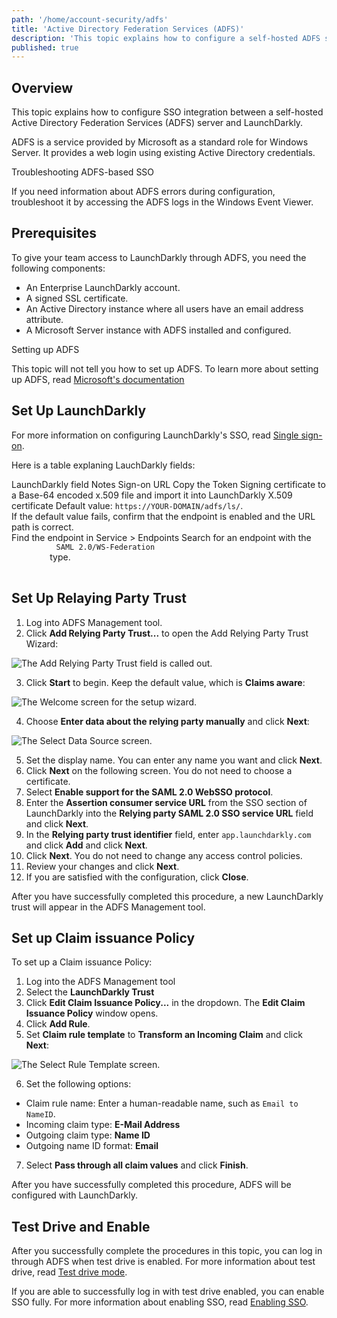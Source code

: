 ```yaml
---
path: '/home/account-security/adfs'
title: 'Active Directory Federation Services (ADFS)'
description: 'This topic explains how to configure a self-hosted ADFS server with LaunchDarkly.'
published: true
---
```


## Overview

This topic explains how to configure SSO integration between a self-hosted Active Directory Federation Services (ADFS) server and LaunchDarkly.

ADFS is a service provided by Microsoft as a standard role for Windows Server. It provides a web login using existing Active Directory credentials.

<Callout intent="info">
<CalloutTitle>Troubleshooting ADFS-based SSO</CalloutTitle>
<CalloutDescription>

If you need information about ADFS errors during configuration, troubleshoot it by accessing the ADFS logs in the Windows Event Viewer.

</CalloutDescription>
</Callout>

## Prerequisites

To give your team access to LaunchDarkly through ADFS, you need the following components:

- An Enterprise LaunchDarkly account.
- A signed SSL certificate.
- An Active Directory instance where all users have an email address attribute.
- A Microsoft Server instance with ADFS installed and configured.

<Callout intent="alert">
<CalloutTitle>Setting up ADFS</CalloutTitle>
<CalloutDescription>

This topic will not tell you how to set up ADFS. To learn more about setting up ADFS, read [Microsoft's documentation](https://docs.microsoft.com/en-us/previous-versions/dynamicscrm-2016/deployment-administrators-guide/)

</CalloutDescription>
</Callout>

## Set Up LaunchDarkly

For more information on configuring LaunchDarkly's SSO, read [Single sign-on](/home/account-security/sso).

Here is a table explaning LauchDarkly fields:

<Table>
  <TableHeader>
    <TableHeadCell>LaunchDarkly field</TableHeadCell>
    <TableHeadCell>Notes</TableHeadCell>
  </TableHeader>
  <TableBody>
    <TableRow>
      <TableCell>Sign-on URL</TableCell>
      <TableCell>
        Copy the Token Signing certificate to a Base-64 encoded x.509 file and import it into LaunchDarkly
      </TableCell>
    </TableRow>
    <TableRow>
      <TableCell>X.509 certificate</TableCell>
      <TableCell>
        Default value: <code>https://YOUR-DOMAIN/adfs/ls/</code>. <br />
        If the default value fails, confirm that the endpoint is enabled and the URL path is correct.
        <br />
        Find the endpoint in Service > Endpoints Search for an endpoint with the <code>
          SAML 2.0/WS-Federation
        </code> type.
      </TableCell>
    </TableRow>
  </TableBody>
</Table>

## Set Up Relaying Party Trust

1. Log into ADFS Management tool.
2. Click **Add Relying Party Trust...** to open the Add Relying Party Trust Wizard:

![The Add Relying Party Trust field is called out.](../../../../images/adfs-add-party-trust.png)


3. Click **Start** to begin. Keep the default value, which is **Claims aware**:

![The Welcome screen for the setup wizard.](../../../../images/adfs-wizard-claims-aware.png)


4. Choose **Enter data about the relying party manually** and click **Next**:

![The Select Data Source screen.](../../../../images/adfs-qizard-enter-data-manually.png)

5. Set the display name. You can enter any name you want and click **Next**.
6. Click **Next** on the following screen. You do not need to choose a certificate.
7. Select **Enable support for the SAML 2.0 WebSSO protocol**.
8. Enter the **Assertion consumer service URL** from the SSO section of LaunchDarkly into the **Relying party SAML 2.0 SSO service URL** field and click **Next**.
9. In the **Relying party trust identifier** field, enter `app.launchdarkly.com` and click **Add** and click **Next**.
10. Click **Next**. You do not need to change any access control policies.
11. Review your changes and click **Next**.
12. If you are satisfied with the configuration, click **Close**.

After you have successfully completed this procedure, a new LaunchDarkly trust will appear in the ADFS Management tool.

## Set up Claim issuance Policy

To set up a Claim issuance Policy:

1. Log into the ADFS Management tool
2. Select the **LaunchDarkly Trust**
3. Click **Edit Claim Issuance Policy...** in the dropdown. The **Edit Claim Issuance Policy** window opens.
4. Click **Add Rule**.
5. Set **Claim rule template** to **Transform an Incoming Claim** and click **Next**:

![The Select Rule Template screen.](../../../../images/adfs-select-rule-template.png)


6. Set the following options:

- Claim rule name: Enter a human-readable name, such as `Email to NameID`.
- Incoming claim type: **E-Mail Address**
- Outgoing claim type: **Name ID**
- Outgoing name ID format: **Email**

7. Select **Pass through all claim values** and click **Finish**.

After you have successfully completed this procedure, ADFS will be configured with LaunchDarkly.

## Test Drive and Enable

After you successfully complete the procedures in this topic, you can log in through ADFS when test drive is enabled. For more information about test drive, read [Test drive mode](/home/account-security/sso#test-drive-mode).

If you are able to successfully log in with test drive enabled, you can enable SSO fully. For more information about enabling SSO, read [Enabling SSO](/home/account-security/sso#enabling-sso).
